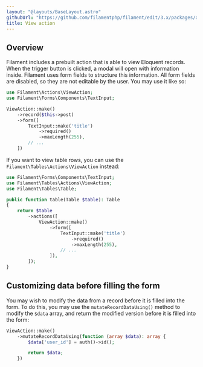 ```yaml
---
layout: "@layouts/BaseLayout.astro"
githubUrl: "https://github.com/filamentphp/filament/edit/3.x/packages/actions/docs/07-prebuilt-actions/03-view.md"
title: View action
---
```


## Overview

Filament includes a prebuilt action that is able to view Eloquent records. When the trigger button is clicked, a modal will open with information inside. Filament uses form fields to structure this information. All form fields are disabled, so they are not editable by the user. You may use it like so:

```php
use Filament\Actions\ViewAction;
use Filament\Forms\Components\TextInput;

ViewAction::make()
    ->record($this->post)
    ->form([
        TextInput::make('title')
            ->required()
            ->maxLength(255),
        // ...
    ])
```

If you want to view table rows, you can use the `Filament\Tables\Actions\ViewAction` instead:

```php
use Filament\Forms\Components\TextInput;
use Filament\Tables\Actions\ViewAction;
use Filament\Tables\Table;

public function table(Table $table): Table
{
    return $table
        ->actions([
            ViewAction::make()
                ->form([
                    TextInput::make('title')
                        ->required()
                        ->maxLength(255),
                    // ...
                ]),
        ]);
}
```

## Customizing data before filling the form

You may wish to modify the data from a record before it is filled into the form. To do this, you may use the `mutateRecordDataUsing()` method to modify the `$data` array, and return the modified version before it is filled into the form:

```php
ViewAction::make()
    ->mutateRecordDataUsing(function (array $data): array {
        $data['user_id'] = auth()->id();

        return $data;
    })
```